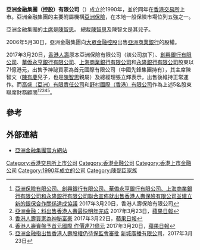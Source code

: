 '''亞洲金融集團（控股）有限公司'''（{{sehk|0662}}）成立於1990年，並於同年在[[香港交易所|香港交易所]]上市。亞洲金融集團的主要附屬機構[[亞洲保險|亞洲保險]]，在本地一般保險市場位列五強之一。 

亞洲金融集團的[[主席|主席]]是[[陳智思|陳智思]]。 總裁[[陳智思|陳智思]]及陳智文是其兒子。

2006年5月30日，亞洲金融集團向[[大眾金融控股|大眾金融控股]]出售[[大眾銀行（香港）|亞洲商業銀行]]的股權。

2017年3月20日，[[香港人壽|香港人壽]]原本亞洲保險有限公司（該公司旗下）、[[創興銀行有限公司|創興銀行有限公司]]、[[華僑永亨銀行_(香港)|華僑永亨銀行有限公司]]、[[上海商業銀行有限公司|上海商業銀行有限公司]]和[[永隆銀行有限公司|永隆銀行有限公司]]股東以71億港元，出售予神祕買家為首元國際有限公司（中國先鋒集團持有），其主席陳智文（[[陳有慶|陳有慶]]兒子，也是[[陳智思|陳智思]]親屬）及總經理張立輝表示，出售後維持正常運作。而[[高盛（亞洲）有限責任公司|高盛（亞洲）有限責任公司]]和[[野村國際（香港）有限公司|野村國際（香港）有限公司]]作為上述5名股東聯席財務顧問<ref>[http://www.hklife.com.hk/hklifeweb/web/about/about_script_detail.jsp?lang=chi&id=166 亞洲保險有限公司、創興銀行有限公司、華僑永亨銀行有限公司、上海商業銀行有限公司和永隆銀行有限公司聯合宣佈就出售香港人壽保險有限公司並建立新的銀保合作關係達成協議] {{Wayback|url=http://www.hklife.com.hk/hklifeweb/web/about/about_script_detail.jsp?lang=chi&id=166 |date=20170326051059 }}2017年3月20日，香港人壽保險有限公司</ref><ref>[http://hk.apple.nextmedia.com/realtime/finance/20170323/56469764 亞洲金融：料出售香港人壽最快明年完成] {{Wayback|url=http://hk.apple.nextmedia.com/realtime/finance/20170323/56469764 |date=20170325060349 }}2017年3月23日，[[蘋果日報_(香港)|蘋果日報]]</ref><ref>[http://hk.apple.nextmedia.com/financeestate/art/20170322/19966185 香港人壽買家為神秘富豪] {{Wayback|url=http://hk.apple.nextmedia.com/financeestate/art/20170322/19966185 |date=20170326052753 }}2017年3月22日，[[蘋果日報_(香港)|蘋果日報]]</ref><ref>[http://hk.apple.nextmedia.com/realtime/finance/20170320/56456504 香港人壽賣盤予首元國際 作價達71億元] {{Wayback|url=http://hk.apple.nextmedia.com/realtime/finance/20170320/56456504 |date=20170325053941 }}2017年3月20日，[[蘋果日報_(香港)|蘋果日報]]</ref><ref>[http://www.metroradio.com.hk/news/default.aspx?NewsID=20170323180710 亞洲金融指出售香港人壽股權仍待保監會審批] {{Wayback|url=http://www.metroradio.com.hk/news/default.aspx?NewsID=20170323180710 |date=20170325053908 }}[[新城廣播有限公司|新城廣播有限公司]]，2017年3月23日</ref>。

==參考==
{{reflist}}

==外部連結==
*[https://www.afh.hk/ 亞洲金融集團官方網站] {{Wayback|url=https://www.afh.hk/ |date=20210227072159 }}

[[Category:香港交易所上市公司|Category:香港交易所上市公司]]
[[Category:香港金融公司|Category:香港金融公司]]
[[Category:香港上市金融公司|Category:香港上市金融公司]]
[[Category:1990年成立的公司|Category:1990年成立的公司]]
[[Category:陳弼臣家族|Category:陳弼臣家族]]